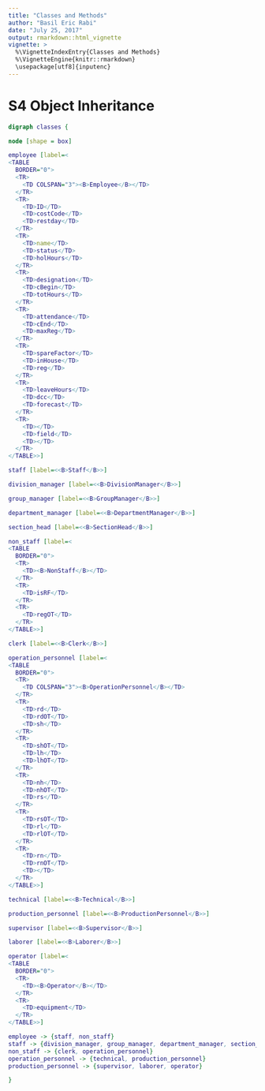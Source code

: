 ```yaml
---
title: "Classes and Methods"
author: "Basil Eric Rabi"
date: "July 25, 2017"
output: rmarkdown::html_vignette
vignette: >
  %\VignetteIndexEntry{Classes and Methods}
  %\VignetteEngine{knitr::rmarkdown}
  \usepackage[utf8]{inputenc}
---
```


# S4 Object Inheritance
```dot
digraph classes {

node [shape = box]

employee [label=<
<TABLE
  BORDER="0">
  <TR>
    <TD COLSPAN="3"><B>Employee</B></TD>
  </TR>
  <TR>
    <TD>ID</TD>
    <TD>costCode</TD>
    <TD>restday</TD>
  </TR>
  <TR>
    <TD>name</TD>
    <TD>status</TD>
    <TD>holHours</TD>
  </TR>
  <TR>
    <TD>designation</TD>
    <TD>cBegin</TD>
    <TD>totHours</TD>
  </TR>
  <TR>
    <TD>attendance</TD>
    <TD>cEnd</TD>
    <TD>maxReg</TD>
  </TR>
  <TR>
    <TD>spareFactor</TD>
    <TD>inHouse</TD>
    <TD>reg</TD>
  </TR>
  <TR>
    <TD>leaveHours</TD>
    <TD>dcc</TD>
    <TD>forecast</TD>
  </TR>
  <TR>
    <TD></TD>
    <TD>field</TD>
    <TD></TD>
  </TR>
</TABLE>>]

staff [label=<<B>Staff</B>>]

division_manager [label=<<B>DivisionManager</B>>]

group_manager [label=<<B>GroupManager</B>>]

department_manager [label=<<B>DepartmentManager</B>>]

section_head [label=<<B>SectionHead</B>>]

non_staff [label=<
<TABLE 
  BORDER="0">
  <TR>
    <TD><B>NonStaff</B></TD>
  </TR>
  <TR>
    <TD>isRF</TD>
  </TR>
  <TR>
    <TD>regOT</TD>
  </TR>
</TABLE>>]

clerk [label=<<B>Clerk</B>>]

operation_personnel [label=<
<TABLE
  BORDER="0">
  <TR>
    <TD COLSPAN="3"><B>OperationPersonnel</B></TD>
  </TR>
  <TR>
    <TD>rd</TD>
    <TD>rdOT</TD>
    <TD>sh</TD>
  </TR>
  <TR>
    <TD>shOT</TD>
    <TD>lh</TD>
    <TD>lhOT</TD>
  </TR>
  <TR>
    <TD>nh</TD>
    <TD>nhOT</TD>
    <TD>rs</TD>
  </TR>
  <TR>
    <TD>rsOT</TD>
    <TD>rl</TD>
    <TD>rlOT</TD>
  </TR>
  <TR>
    <TD>rn</TD>
    <TD>rnOT</TD>
    <TD></TD>
  </TR>
</TABLE>>]

technical [label=<<B>Technical</B>>]

production_personnel [label=<<B>ProductionPersonnel</B>>]

supervisor [label=<<B>Supervisor</B>>]

laborer [label=<<B>Laborer</B>>]

operator [label=<
<TABLE
  BORDER="0">
  <TR>
    <TD><B>Operator</B></TD>
  </TR>
  <TR>
    <TD>equipment</TD>
  </TR>
</TABLE>>]

employee -> {staff, non_staff}
staff -> {division_manager, group_manager, department_manager, section_head}
non_staff -> {clerk, operation_personnel}
operation_personnel -> {technical, production_personnel}
production_personnel -> {supervisor, laborer, operator}

}
```
